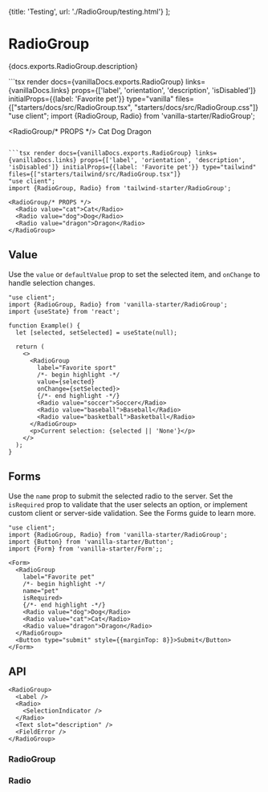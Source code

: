 

  {title: 'Testing', url: './RadioGroup/testing.html'}
];

# RadioGroup

<PageDescription>{docs.exports.RadioGroup.description}</PageDescription>

<ExampleSwitcher>
  ```tsx render docs={vanillaDocs.exports.RadioGroup} links={vanillaDocs.links} props={['label', 'orientation', 'description', 'isDisabled']} initialProps={{label: 'Favorite pet'}} type="vanilla" files={["starters/docs/src/RadioGroup.tsx", "starters/docs/src/RadioGroup.css"]}
  "use client";
  import {RadioGroup, Radio} from 'vanilla-starter/RadioGroup';

  <RadioGroup/* PROPS */>
    <Radio value="cat">Cat</Radio>
    <Radio value="dog">Dog</Radio>
    <Radio value="dragon">Dragon</Radio>
  </RadioGroup>
  ```

  ```tsx render docs={vanillaDocs.exports.RadioGroup} links={vanillaDocs.links} props={['label', 'orientation', 'description', 'isDisabled']} initialProps={{label: 'Favorite pet'}} type="tailwind" files={["starters/tailwind/src/RadioGroup.tsx"]}
  "use client";
  import {RadioGroup, Radio} from 'tailwind-starter/RadioGroup';

  <RadioGroup/* PROPS */>
    <Radio value="cat">Cat</Radio>
    <Radio value="dog">Dog</Radio>
    <Radio value="dragon">Dragon</Radio>
  </RadioGroup>
  ```
</ExampleSwitcher>

## Value

Use the `value` or `defaultValue` prop to set the selected item, and `onChange` to handle selection changes.

```tsx render
"use client";
import {RadioGroup, Radio} from 'vanilla-starter/RadioGroup';
import {useState} from 'react';

function Example() {
  let [selected, setSelected] = useState(null);

  return (
    <>
      <RadioGroup
        label="Favorite sport"
        /*- begin highlight -*/
        value={selected}
        onChange={setSelected}>
        {/*- end highlight -*/}
        <Radio value="soccer">Soccer</Radio>
        <Radio value="baseball">Baseball</Radio>
        <Radio value="basketball">Basketball</Radio>
      </RadioGroup>
      <p>Current selection: {selected || 'None'}</p>
    </>
  );
}
```

## Forms

Use the `name` prop to submit the selected radio to the server. Set the `isRequired` prop to validate that the user selects an option, or implement custom client or server-side validation. See the Forms guide to learn more.

```tsx render
"use client";
import {RadioGroup, Radio} from 'vanilla-starter/RadioGroup';
import {Button} from 'vanilla-starter/Button';
import {Form} from 'vanilla-starter/Form';;

<Form>
  <RadioGroup
    label="Favorite pet"
    /*- begin highlight -*/
    name="pet"
    isRequired>
    {/*- end highlight -*/}
    <Radio value="dog">Dog</Radio>
    <Radio value="cat">Cat</Radio>
    <Radio value="dragon">Dragon</Radio>
  </RadioGroup>
  <Button type="submit" style={{marginTop: 8}}>Submit</Button>
</Form>
```

## API

<Anatomy />

```tsx links={{RadioGroup: '#radiogroup', Radio: '#radio', SelectionIndicator: 'selection.html#animated-selectionindicator'}}
<RadioGroup>
  <Label />
  <Radio>
    <SelectionIndicator />
  </Radio>
  <Text slot="description" />
  <FieldError />
</RadioGroup>
```

### RadioGroup

<PropTable component={docs.exports.RadioGroup} links={docs.links} />

### Radio

<PropTable component={docs.exports.Radio} links={docs.links} />
